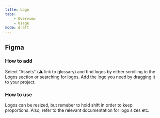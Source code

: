 ```yaml
---
title: Logo
tabs:
    - Overview
    - Usage
mode: draft
---
```


## Figma

### How to add
Select "Assets" (:warning: link to glossary) and find logos by either scrolling to the Logos section or searching for logos. Add the logo you need by dragging it to your project.

### How to use
Logos can be resized, but remeber to hold shift in order to keep proportions. Also, refer to the relevant documentation for logo sizes etc.
